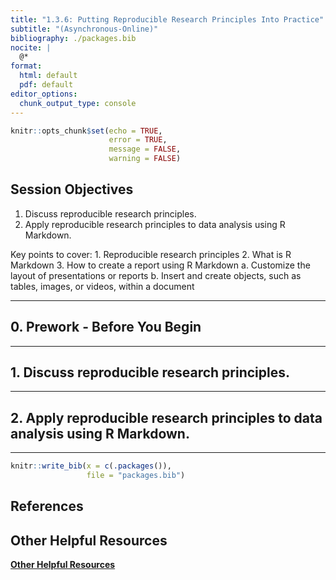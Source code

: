 ```yaml
---
title: "1.3.6: Putting Reproducible Research Principles Into Practice"
subtitle: "(Asynchronous-Online)"
bibliography: ./packages.bib
nocite: |
  @*
format:
  html: default
  pdf: default
editor_options: 
  chunk_output_type: console
---
```


\thispagestyle{fancy}

```r
knitr::opts_chunk$set(echo = TRUE,
                      error = TRUE,
                      message = FALSE,
                      warning = FALSE)
```

## Session Objectives

1. Discuss reproducible research principles.
2. Apply reproducible research principles to data analysis using R Markdown.


Key points to cover:
1.	Reproducible research principles
2.	What is R Markdown
3.	How to create a report using R Markdown
a.	Customize the layout of presentations or reports
b.	Insert and create objects, such as tables, images, or videos, within a document






---

## 0. Prework - Before You Begin






---

\newpage

## 1. Discuss reproducible research principles.



---

\newpage

## 2. Apply reproducible research principles to data analysis using R Markdown.





---

\newpage

```r
knitr::write_bib(x = c(.packages()), 
                 file = "packages.bib")
```

## References

::: {#refs}
:::

## Other Helpful Resources

[**Other Helpful Resources**](./additionalResources.html)

